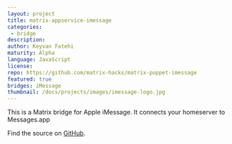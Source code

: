 ```yaml
---
layout: project
title: matrix-appservice-imessage
categories: 
 - bridge
description: 
author: Keyvan Fatehi
maturity: Alpha
language: JavaScript
license: 
repo: https://github.com/matrix-hacks/matrix-puppet-imessage
featured: true
bridges: iMessage
thumbnail: /docs/projects/images/imessage-logo.jpg
---
```


This is a Matrix bridge for Apple iMessage. It connects your homeserver to Messages.app

Find the source on [GitHub](https://github.com/kfatehi/matrix-appservice-imessage).
